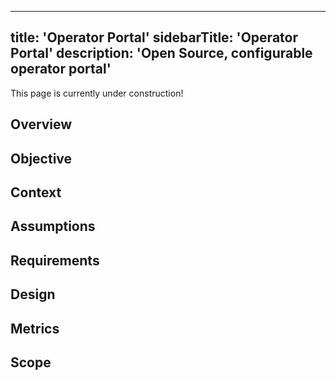 
---
title: 'Operator Portal'
sidebarTitle: 'Operator Portal'
description: 'Open Source, configurable operator portal'
---

<Note>
    This page is currently under construction!
</Note>

## Overview

## Objective

## Context

## Assumptions

## Requirements

## Design

## Metrics

## Scope
